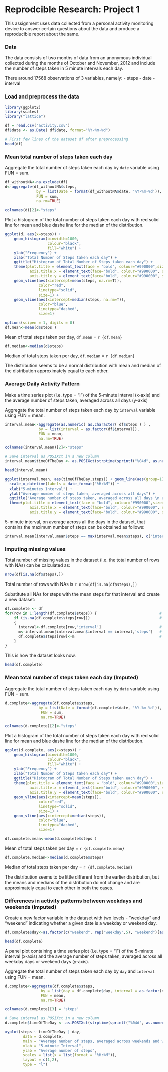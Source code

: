 Reprodcible Research: Project 1
================================================

This assignment uses data collected from a personal activity monitoring device to answer certain questions about the data and produce a reproducible report about the same. 

### Data

The data consists of two months of data from an anonymous individual collected during the months of October and November, 2012 and include the number of steps taken in 5 minute intervals each day.

There around 17568 observations of 3 variables, namely:
- steps
- date
- interval

### Load and preprocess the data

```r
library(ggplot2)
library(scales)
library("lattice")

df = read.csv("activity.csv")
df$date <- as.Date( df$date, format="%Y-%m-%d")                                  # Format date strings to Date format

# First few lines of the dataset df after preprocessing
head(df)

```

### Mean total number of steps taken each day

Aggregate the total number of steps taken each day by `date` variable using FUN = sum.

```r
df_withoutNA<-na.exclude(df)                                                    # Create a new dataset excluding the NAs
d<-aggregate(df_withoutNA$steps,                                                # Aggregate data by date             
              by = list(Date = format(df_withoutNA$date, '%Y-%m-%d')),
              FUN = sum, 
              na.rm=TRUE)

colnames(d)[2]<-"steps"                                                         # rename second column as 'steps'

```

Plot a histogram of the total number of steps taken each day with red solid line for mean and blue dashe line for the median of the distribution.

```r
ggplot(d, aes(x=steps)) + 
    geom_histogram(binwidth=1000, 
                   colour="black", 
                   fill="white") +
    ylab("Frequency") +                                                              # y axis label
    xlab("Total Number of Steps taken each day") +                                   # x axis label
    ggtitle("Histogram of Total Number of Steps taken each day") +                   # plot title 
    theme(plot.title = element_text(face = "bold", colour="#990000",size=16),        # plot title text font
           axis.title.x = element_text(face="bold", colour="#990000", size=14),      # x axis text font
           axis.title.y = element_text(face="bold", colour="#990000", size=14)) +    # y axis text font
    geom_vline(aes(xintercept=mean(steps, na.rm=T)),                                 # Ignore NA values for mean
               color="red", 
               linetype="solid", 
               size=1) + 
    geom_vline(aes(xintercept=median(steps, na.rm=T)),                               # Ignore NA values for median
               color="blue", 
               linetype="dashed", 
               size=1)
```

```r
options(scipen = 1, digits = 0)
df.mean<-mean(d$steps )
```
Mean of total steps taken per day, `df.mean` = `r {df.mean}`

```r
df.median<-median(d$steps)
```
Median of total steps taken per day, `df.median` = `r {df.median}`

The distribution seems to be a normal distribution with mean and median of the distribution approximately equal to each other.

### Average Daily Activity Pattern

Make a time series plot (i.e. type = "l") of the 5-minute interval (x-axis) and the average number of steps taken, averaged across all days (y-axis)

Aggregate the total number of steps taken each day by `interval` variable using FUN = mean.

```r

interval.mean<-aggregate(as.numeric( as.character( df$steps ) ) ,
               by = list(interval = as.factor(df$interval)),
               FUN = mean, 
               na.rm=TRUE)

colnames(interval.mean)[2]<-"steps"                                           # rename second column as 'steps'

# Save interval as POSIXct in a new column
interval.mean$timeOfTheDay <- as.POSIXct(strptime(sprintf("%04d", as.numeric(as.character(interval.mean$interval))), "%H%M"))

head(interval.mean)                                                             

ggplot(interval.mean, aes(timeOfTheDay,steps)) + geom_line(aes(group=1)) +
  scale_x_datetime(labels = date_format("%H:%M")) +                           # display x label in required format
  xlab("5-minutes Interval") + 
  ylab("Average number of steps taken, averaged across all days") + 
  ggtitle("Average number of steps taken, averaged across all days \n at 5-minute intervals for October and November, 2012") +
  theme(plot.title = element_text(face = "bold", colour="#990000",size=16),       # plot title text font
           axis.title.x = element_text(face="bold", colour="#990000", size=14),   # x axis text font
           axis.title.y = element_text(face="bold", colour="#990000", size=14))   # y axis text font
```

5-minute interval, on average across all the days in the dataset, that contains the maximum number of steps can be obtained as follows:

```r
interval.mean[interval.mean$steps == max(interval.mean$steps), c("interval","steps")]
```

### Imputing missing values

Total number of missing values in the dataset (i.e. the total number of rows with NAs) can be calculated as:

```r
nrow(df[is.na(df$steps),])
```

Total number of rows with NAs is `r nrow(df[is.na(df$steps),])`  

Substitute all NAs for steps with the mean steps for that interval and create a new dataset:

```r
df.complete <- df
for(row in 1:length(df.complete$steps)) {                            # Loop through each row of the dataset
    if (is.na(df.complete$steps[row]))                               # check if steps is NA
    {
      interval<-df.complete[row,'interval']                          # get the corresponding interval                  
      m<-interval.mean[interval.mean$interval == interval,'steps']   # check the mean steps for that particular interval
      df.complete$steps[row]<-m                                      # substitute the NA with the mean
    }
}
```

This is how the dataset looks now.

```r
head(df.complete)
```

### Mean total number of steps taken each day (Imputed)

Aggregate the total number of steps taken each day by `date` variable using FUN = sum.

```r
d.complete<-aggregate(df.complete$steps,                                 # Aggregate data by date 
               by = list(Date = format(df.complete$date, '%Y-%m-%d')),
                FUN = sum, 
                na.rm=TRUE)

colnames(d.complete)[2]<-"steps"                                         # rename second column as 'steps'

```

Plot a histogram of the total number of steps taken each day with red solid line for mean and blue dashe line for the median of the distribution.

```r
ggplot(d.complete, aes(x=steps)) + 
    geom_histogram(binwidth=1000, 
                   colour="black", 
                   fill="white") +
    ylab("Frequency") +                                                              # y axis label
    xlab("Total Number of Steps taken each day") +                                   # x axis label
    ggtitle("Histogram of Total Number of Steps taken each day") +                   # plot title 
    theme(plot.title = element_text(face = "bold", colour="#990000",size=16),        # plot title text font
           axis.title.x = element_text(face="bold", colour="#990000", size=14),      # x axis text font
           axis.title.y = element_text(face="bold", colour="#990000", size=14)) +    # y axis text font
    geom_vline(aes(xintercept=mean(steps)),                                 
               color="red", 
               linetype="solid", 
               size=1) + 
    geom_vline(aes(xintercept=median(steps)),                              
               color="blue", 
               linetype="dashed", 
               size=1)
```

```r
df.complete.mean<-mean(d.complete$steps )
```
Mean of total steps taken per day = `r {df.complete.mean}`

```r
df.complete.median<-median(d.complete$steps)
```
Median of total steps taken per day = `r {df.complete.median}`

The distribution seems to be little different from the earlier distribution, but the means and medians of the distribution do not change and are approximately equal to each other in both the cases.

### Differences in activity patterns between weekdays and weekends (Imputed)

Create a new factor variable in the dataset with two levels - "weekday" and "weekend" indicating whether a given date is a weekday or weekend day.

```r
df.complete$day<-as.factor(c("weekend", rep("weekday",5), "weekend")[as.POSIXlt(df.complete$date)$wday + 1])

head(df.complete)

```

A panel plot containing a time series plot (i.e. type = "l") of the 5-minute interval (x-axis) and the average number of steps taken, averaged across all weekday days or weekend days (y-axis).

Aggregate the total number of steps taken each day by `day` and `interval` using FUN = mean.

```r

d.complete<-aggregate(df.complete$steps, 
                by = list(day = df.complete$day, interval = as.factor(df.complete$interval)),
                FUN = mean, 
                na.rm=TRUE)

colnames(d.complete)[3] = 'steps'

# Save interval as POSIXct in a new column
d.complete$timeOfTheDay <- as.POSIXct(strptime(sprintf("%04d", as.numeric(as.character(d.complete$interval))), "%H%M"))

xyplot(steps ~ timeOfTheDay | day,
        data = d.complete,
        main = "Average number of steps, averaged across weekends and weekdays \n at 5-minute intervals for October and November, 2012",
        xlab = "5-minute Interval", 
        ylab = "Average number of steps",
        scales = list(x = list(format = "%H:%M")),                        #format the x-axis labels
        layout = c(1,2),
        type = "l")
```


